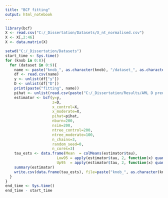 ---
title: "BCF fitting"
output: html_notebook
---
```{r}
library(bcf)
X <- read.csv("C:/_Dissertation/Datasets/X_nt_normalised.csv")
X <- X[,2:46]
X <- data.matrix(X)
```

```{r}
setwd("C:/_Dissertation/Datasets")
start_time <- Sys.time()
for (knob in 0:8){
  for (dataset in 0:9){
    name <- paste("knob_", as.character(knob), "/dataset_", as.character(dataset), ".csv", sep="")
    df <- read.csv(name)
    y <- unlist(df["y"])
    D <- unlist(df["D"])
    print(paste("fitting", name))
    pihat <- unlist(read.csv(paste("C:/_Dissertation/Results/AML D preds/results_", as.character(knob), as.character(dataset), ".csv", sep=""))["X1"])
    estimator <- bcf(y=y,
                     z=D,
                     x_control=X,
                     x_moderate=X,
                     pihat=pihat,
                     nburn=200,
                     nsim=200,
                     ntree_control=200,
                     ntree_moderate=100,
                     n_chains=3,
                     random_seed=0,
                     n_cores=3)
    tau_ests <- data.frame(Mean  = colMeans(estimator$tau),
                       Low95 = apply(estimator$tau, 2, function(x) quantile(x, 0.025)),
                       Up95  = apply(estimator$tau, 2, function(x) quantile(x, 0.975)))
    summary(estimator)
    write.csv(data.frame(tau_ests), file=paste("knob_", as.character(knob), "_dataset_", as.character(dataset), ".csv", sep=""))
  }
}
end_time <- Sys.time()
end_time - start_time
```

